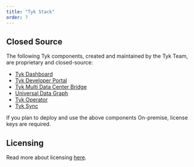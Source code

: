 ```yaml
---
title: "Tyk Stack"
order: 7
---
```



<OssProductListInclude/>

## Closed Source

The following Tyk components, created and maintained by the Tyk Team, are proprietary and closed-source:

* [Tyk Dashboard](/5.7/tyk-dashboard)
* [Tyk Developer Portal](/5.7/tyk-developer-portal)
* [Tyk Multi Data Center Bridge](/5.7/api-management/mdcb#managing-geographically-distributed-gateways-to-minimize-latency-and-protect-data-sovereignty)
* [Universal Data Graph](/5.7/api-management/data-graph#overview)
* [Tyk Operator](/5.7/api-management/automations/operator#what-is-tyk-operator)
* [Tyk Sync](/5.7/api-management/automations/sync)

If you plan to deploy and use the above components On-premise, license keys are required.

## Licensing
Read more about licensing [here](/5.7/apim#licensing).